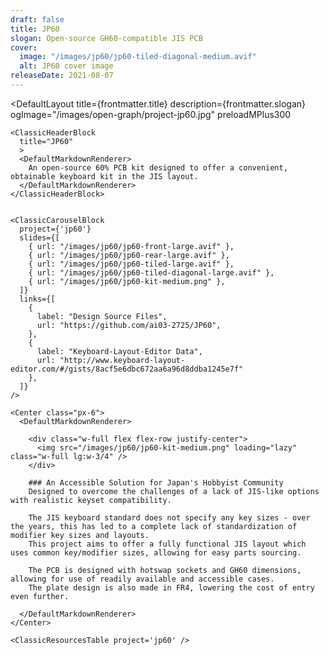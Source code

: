 ```yaml
---
draft: false
title: JP60
slogan: Open-source GH60-compatible JIS PCB
cover:
  image: "/images/jp60/jp60-tiled-diagonal-medium.avif"
  alt: JP60 cover image
releaseDate: 2021-08-07
---
```


<DefaultLayout 
  title={frontmatter.title} 
  description={frontmatter.slogan}
  ogImage="/images/open-graph/project-jp60.jpg"
  preloadMPlus300
>

  <ClassicBlurredHeader src={frontmatter.cover.image} />

  <div class="container mx-auto">

    <ClassicHeaderBlock 
      title="JP60"
      >
      <DefaultMarkdownRenderer>
        An open-source 60% PCB kit designed to offer a convenient, obtainable keyboard kit in the JIS layout.
      </DefaultMarkdownRenderer>
    </ClassicHeaderBlock>


    <ClassicCarouselBlock 
      project={'jp60'} 
      slides={[
        { url: "/images/jp60/jp60-front-large.avif" },
        { url: "/images/jp60/jp60-rear-large.avif" },
        { url: "/images/jp60/jp60-tiled-large.avif" },
        { url: "/images/jp60/jp60-tiled-diagonal-large.avif" },
        { url: "/images/jp60/jp60-kit-medium.png" },
      ]} 
      links={[
        {
          label: "Design Source Files",
          url: "https://github.com/ai03-2725/JP60",
        },
        {
          label: "Keyboard-Layout-Editor Data",
          url: "http://www.keyboard-layout-editor.com/#/gists/8acf5e6dbc672aa6a96d8ddba1245e7f"
        },
      ]}
    />

    <Center class="px-6">
      <DefaultMarkdownRenderer>

        <div class="w-full flex flex-row justify-center">
          <img src="/images/jp60/jp60-kit-medium.png" loading="lazy" class="w-full lg:w-3/4" />
        </div>
        
        ### An Accessible Solution for Japan's Hobbyist Community
        Designed to overcome the challenges of a lack of JIS-like options with realistic keyset compatibility.  

        The JIS keyboard standard does not specify any key sizes - over the years, this has led to a complete lack of standardization of modifier key sizes and layouts.  
        This project aims to offer a fully functional JIS layout which uses common key/modifier sizes, allowing for easy parts sourcing.  

        The PCB is designed with hotswap sockets and GH60 dimensions, allowing for use of readily available and accessible cases.  
        The plate design is also made in FR4, lowering the cost of entry even further.        

      </DefaultMarkdownRenderer>
    </Center>

    <ClassicResourcesTable project='jp60' />

  </div>

</DefaultLayout>